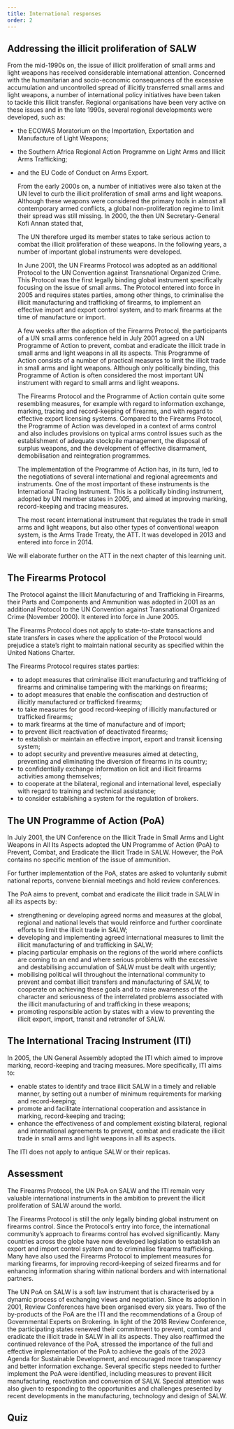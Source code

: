 ```yaml
---
title: International responses
order: 2
---
```


## Addressing the illicit proliferation of SALW

<Figure
  size="medium"
  src="10_12_dude.jpg"
  caption="Weapons stacked up on the floor"
  credit="Courtesy of Jasmin Porobic"
  alt="A man stands in a storage hall. Various rifles are stacked up on the floor in front of him."
  license=""
></Figure>

<LectureVideo smil="/lu10/HSFK-PC_LU10-CH03_12b_250107.smil" provider="video-stream">

  From the mid-1990s on, the issue of illicit proliferation of small arms and light weapons has received considerable international attention. Concerned with the humanitarian and socio-economic consequences of the excessive accumulation and uncontrolled spread of illicitly transferred small arms and light weapons, a number of international policy initiatives have been taken to tackle this illicit transfer.
  Regional organisations have been very active on these issues and in the late 1990s, several regional developments were developed, such as:
- the ECOWAS Moratorium on the Importation, Exportation and Manufacture of Light Weapons;
- the Southern Africa Regional Action Programme on Light Arms and Illicit Arms Trafficking;
- and the EU Code of Conduct on Arms Export.

  From the early 2000s on, a number of initiatives were also taken at the UN level to curb the illicit proliferation of small arms and light weapons. Although these weapons were considered the primary tools in almost all contemporary armed conflicts, a global non-proliferation regime to limit their spread was still missing. In 2000, the then UN Secretary-General Kofi Annan stated that,

  <Quote fullDocument="https://digitallibrary.un.org/record/410974/files/A_54_2000-EN.pdf?ln=en" cite='Kofi Annan: "We the Peoples: the role of the United Nations in the 21st century"'>

    <Figure
      size="medium"
      src="10_13_Annan.png"
      caption="Former UN Secretary-General Kofi Annan, 2012"
      credit="United States Mission Geneva (Flickr), CC BY-ND 2.0"
      alt="Former UN Secretary-General Kofi Annan, 2012: 'The death toll from small arms dwarfs that of all other weapons systems – and in most years greatly exceeds the toll of the atomic bombs that devastated Hiroshima and Nagasaki. In terms of the carnage they cause, small arms, indeed, could well be described as ‘weapons of mass destruction’"
      expandable={true}
      license=""
    ></Figure>

  </Quote>

  The UN therefore urged its member states to take serious action to combat the illicit proliferation of these weapons. In the following years, a number of important global instruments were developed.

  In June 2001, the UN Firearms Protocol was adopted as an additional Protocol to the UN Convention against Transnational Organized Crime. This Protocol was the first legally binding global instrument specifically focusing on the issue of small arms. The Protocol entered into force in 2005 and requires states parties, among other things, to criminalise the illicit manufacturing and trafficking of firearms, to implement an effective import and export control system, and to mark firearms at the time of manufacture or import.

  <Figure
    size="large"
    src="Resolution-Illicit-Manufacturing-of-Trafficking-in-Firearms.png"
    caption="UN Resolution A/RES/55/255 - 'Firearms Protocol'."
    credit="https://www.unodc.org/documents/treaties/UNTOC/Publications/A-RES%2055-255/55r255e.pdf"
    alt="Photo of the UN Resolution A/RES/55/255 - 'Firearms Protocol'."
    license=""
  ></Figure>

  A few weeks after the adoption of the Firearms Protocol, the participants of a UN small arms conference held in July 2001 agreed on a UN Programme of Action to prevent, combat and eradicate the illicit trade in small arms and light weapons in all its aspects. This Programme of Action consists of a number of practical measures to limit the illicit trade in small arms and light weapons. Although only politically binding, this Programme of Action is often considered the most important UN instrument with regard to small arms and light weapons.

  The Firearms Protocol and the Programme of Action contain quite some resembling measures, for example with regard to information exchange, marking, tracing and record-keeping of firearms, and with regard to effective export licensing systems. Compared to the Firearms Protocol, the Programme of Action was developed in a context of arms control and also includes provisions on typical arms control issues such as the establishment of adequate stockpile management, the disposal of surplus weapons, and the development of effective disarmament, demobilisation and reintegration programmes.

  The implementation of the Programme of Action has, in its turn, led to the negotiations of several international and regional agreements and instruments. One of the most important of these instruments is the International Tracing Instrument. This is a politically binding instrument, adopted by UN member states in 2005, and aimed at improving marking, record-keeping and tracing measures.

  The most recent international instrument that regulates the trade in small arms and light weapons, but also other types of conventional weapon system, is the Arms Trade Treaty, the ATT. It was developed in 2013 and entered into force in 2014.

</LectureVideo>

We will elaborate further on the ATT in the next chapter of this learning unit.

## The Firearms Protocol

The Protocol against the Illicit Manufacturing of and Trafficking in Firearms, their Parts and Components and Ammunition was adopted in 2001 as an additional Protocol to the UN Convention against Transnational Organized Crime (November 2000). It entered into force in June 2005.

The Firearms Protocol does not apply to state-to-state transactions and state transfers in cases where the application of the Protocol would prejudice a state’s right to maintain national security as specified within the United Nations Charter.

The Firearms Protocol requires states parties:
- to adopt measures that criminalise illicit manufacturing and trafficking of firearms and criminalise tampering with the markings on firearms;
- to adopt measures that enable the confiscation and  destruction of illicitly manufactured or trafficked firearms;
- to take measures for good record-keeping of illicitly manufactured or trafficked firearms;
- to mark firearms at the time of manufacture and of import;
- to prevent illicit reactivation of deactivated firearms;
- to establish or maintain an effective import, export and transit licensing system;
- to adopt security and preventive measures aimed at detecting, preventing and eliminating the diversion of firearms in its country;
- to confidentially exchange information on licit and illicit firearms activities among themselves;
- to cooperate at the bilateral, regional and international level, especially with regard to training and technical assistance;
- to consider establishing a system for the regulation of brokers.

## The UN Programme of Action (PoA)

In July 2001, the UN Conference on the Illicit Trade in Small Arms and Light Weapons in All Its Aspects adopted the UN Programme of Action (PoA) to Prevent, Combat, and Eradicate the Illicit Trade in SALW. However, the PoA contains no specific mention of the issue of ammunition.

For further implementation of the PoA, states are asked to voluntarily submit national reports, convene biennial meetings and hold review conferences.

The PoA aims to prevent, combat and eradicate the illicit trade in SALW in all its aspects by:
- strengthening or developing agreed norms and measures at the global, regional and national levels that would reinforce and further coordinate efforts to limit the illicit trade in SALW;
- developing and implementing agreed international measures to limit the illicit manufacturing of and trafficking in SALW;
- placing particular emphasis on the regions of the world where conflicts are coming to an end and where serious problems with the excessive and destabilising accumulation of SALW must be dealt with urgently;
- mobilising political will throughout the international community to prevent and combat illicit transfers and manufacturing of SALW, to cooperate on achieving these goals and to raise awareness of the character and seriousness of the interrelated problems associated with the illicit manufacturing of and trafficking in these weapons;
- promoting responsible action by states with a view to preventing the illicit export, import, transit and retransfer of SALW.

## The International Tracing Instrument (ITI)

In 2005, the UN General Assembly adopted the ITI which aimed to improve marking, record-keeping and tracing measures. More specifically, ITI aims to:
- enable states to identify and trace illicit SALW in a timely and reliable manner, by setting out a number of minimum requirements for marking and record-keeping;
- promote and facilitate international cooperation and assistance in marking, record-keeping and tracing;
- enhance the effectiveness of and complement existing bilateral, regional and international agreements to prevent, combat and eradicate the illicit trade in small arms and light weapons in all its aspects.

The ITI does not apply to antique SALW or their replicas.

<Figure
  size="medium"
  src="10_14_markings.png"
  caption="Markings on G3A3 rifle in Somalia"
  credit="Conflict Armament Research"
  alt="A closeup photo of markings on a G3A3 rifle in Somalia. The markings say 'G3-A3 6549480 EN'"
  license=""
></Figure>

## Assessment

The Firearms Protocol, the UN PoA on SALW and the ITI remain very valuable international instruments in the ambition to prevent the illicit proliferation of SALW around the world.

The Firearms Protocol is still the only legally binding global instrument on firearms control. Since the Protocol’s entry into force, the international community’s approach to firearms control has evolved significantly. Many countries across the globe have now developed legislation to establish an export and import control system and to criminalise firearms trafficking. Many have also used the Firearms Protocol to implement measures for marking firearms, for improving record-keeping of seized firearms and for enhancing information sharing within national borders and with international partners.

The UN PoA on SALW is a soft law instrument that is characterised by a dynamic process of exchanging views and negotiation. Since its adoption in 2001, Review Conferences have been organised every six years. Two of the by-products of the PoA are the ITI and the recommendations of a Group of Governmental Experts on Brokering. In light of the 2018 Review Conference, the participating states renewed their commitment to prevent, combat and eradicate the illicit trade in SALW in all its aspects. They also reaffirmed the continued relevance of the PoA, stressed the importance of the full and effective implementation of the PoA to achieve the goals of the 2023 Agenda for Sustainable Development, and encouraged more transparency and better information exchange. Several specific steps needed to further implement the PoA were identified, including measures to prevent illicit manufacturing, reactivation and conversion of SALW. Special attention was also given to responding to the opportunities and challenges presented by recent developments in the manufacturing, technology and design of SALW.

## Quiz

<Quiz>
  <Question type="Radio" question="Which agreement was the first legally binding global instrument focusing on small arms and requiring states parties to criminalise the illicit manufacturing and trafficking of firearms and to implement an effective import and export control system?">
    <RadioChoice value="International Tracing Instrument" />
    <RadioChoice correct="true" value="UN Firearms Protocol" />
    <RadioChoice value="UN Programme of Action" />
  </Question>

  <Question type="Radio" question="Which politically binding instrument was adopted in 2005 by the UN General Assembly and sets out a number of minimum requirements for the marking and record-keeping of firearms?">
    <RadioChoice correct="true" value="International Tracing Instrument" />
    <RadioChoice value="UN Firearms Protocol" />
    <RadioChoice value="UN Programme of Action" />
  </Question>
</Quiz>
